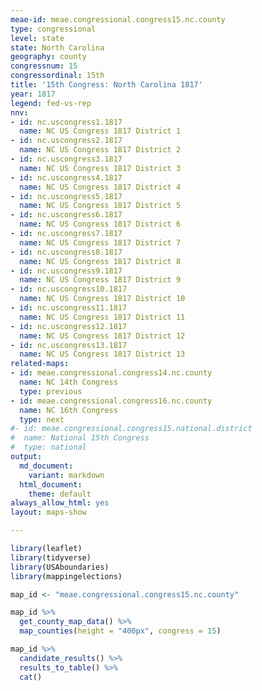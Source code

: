 ```yaml
---
meae-id: meae.congressional.congress15.nc.county
type: congressional
level: state
state: North Carolina
geography: county
congressnum: 15
congressordinal: 15th
title: '15th Congress: North Carolina 1817'
year: 1817
legend: fed-vs-rep
nnv:
- id: nc.uscongress1.1817
  name: NC US Congress 1817 District 1
- id: nc.uscongress2.1817
  name: NC US Congress 1817 District 2
- id: nc.uscongress3.1817
  name: NC US Congress 1817 District 3
- id: nc.uscongress4.1817
  name: NC US Congress 1817 District 4
- id: nc.uscongress5.1817
  name: NC US Congress 1817 District 5
- id: nc.uscongress6.1817
  name: NC US Congress 1817 District 6
- id: nc.uscongress7.1817
  name: NC US Congress 1817 District 7
- id: nc.uscongress8.1817
  name: NC US Congress 1817 District 8
- id: nc.uscongress9.1817
  name: NC US Congress 1817 District 9
- id: nc.uscongress10.1817
  name: NC US Congress 1817 District 10
- id: nc.uscongress11.1817
  name: NC US Congress 1817 District 11
- id: nc.uscongress12.1817
  name: NC US Congress 1817 District 12
- id: nc.uscongress13.1817
  name: NC US Congress 1817 District 13
related-maps:
- id: meae.congressional.congress14.nc.county
  name: NC 14th Congress
  type: previous
- id: meae.congressional.congress16.nc.county
  name: NC 16th Congress
  type: next
#- id: meae.congressional.congress15.national.district
#  name: National 15th Congress
#  type: national
output:
  md_document:
    variant: markdown
  html_document:
    theme: default
always_allow_html: yes
layout: maps-show

---
```


```r
library(leaflet)
library(tidyverse)
library(USAboundaries)
library(mappingelections)

map_id <- "meae.congressional.congress15.nc.county"
```

<div class="map">

```r
map_id %>%
  get_county_map_data() %>%
  map_counties(height = "400px", congress = 15)
```

</div>

<div class="results-table">

```r
map_id %>%
  candidate_results() %>%
  results_to_table() %>%
  cat()
```

</div>
